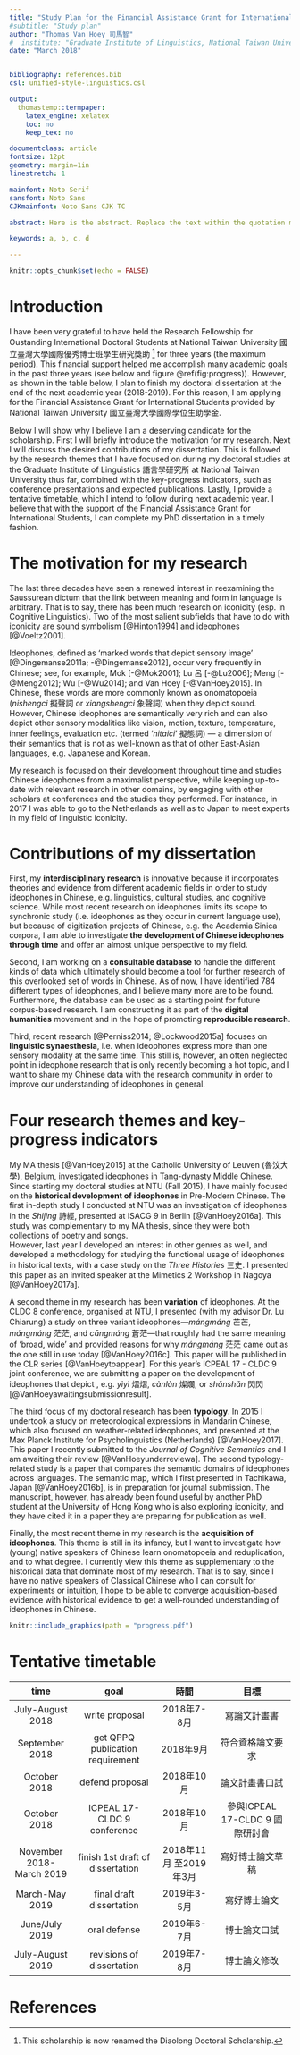 ```yaml
---
title: "Study Plan for the Financial Assistance Grant for International Students"
#subtitle: "Study plan"
author: "Thomas Van Hoey 司馬智"
#  institute: "Graduate Institute of Linguistics, National Taiwan University"
date: "March 2018"


bibliography: references.bib
csl: unified-style-linguistics.csl 

output:
  thomastemp::termpaper:
    latex_engine: xelatex
    toc: no
    keep_tex: no

documentclass: article
fontsize: 12pt
geometry: margin=1in
linestretch: 1

mainfont: Noto Serif
sansfont: Noto Sans
CJKmainfont: Noto Sans CJK TC

abstract: Here is the abstract. Replace the text within the quotation marks + the quotation marks themselves for the final abstract.

keywords: a, b, c, d

---
```



```r
knitr::opts_chunk$set(echo = FALSE)
```



# Introduction
I have been very grateful to have held the Research Fellowship for Oustanding International Doctoral Students at National Taiwan University 國立臺灣大學國際優秀博士班學生研究獎助 ^[This scholarship is now renamed the Diaolong Doctoral Scholarship.] for three years (the maximum period). This financial support helped me accomplish many academic goals in the past three years (see below and figure \@ref(fig:progress)). However, as shown in the table below, I plan to finish my doctoral dissertation at the end of the next academic year (2018-2019). For this reason, I am applying for the Financial Assistance Grant for International Students provided by National Taiwan University 國立臺灣大學國際學位生助學金.  

Below I will show why I believe I am a deserving candidate for the scholarship. First I will briefly introduce the motivation for my research. Next I will discuss the desired contributions of my dissertation. This is followed by the research themes that I have focused on during my doctoral studies at the Graduate Institute of Linguistics 語言學研究所 at National Taiwan University thus far, combined with the key-progress indicators, such as conference presentations and expected publications. Lastly, I provide a tentative timetable, which I intend to follow during next academic year. I believe that with the support of the Financial Assistance Grant for International Students, I can complete my PhD dissertation in a timely fashion.

# The motivation for my research
The last three decades have seen a renewed interest in reexamining the Saussurean dictum that the link between meaning and form in language is arbitrary. That is to say, there has been much research on iconicity (esp. in Cognitive Linguistics). Two of the most salient subfields that have to do with iconicity are sound symbolism [@Hinton1994] and ideophones [@Voeltz2001].

Ideophones, defined as ‘marked words that depict sensory image’ [@Dingemanse2011a; -@Dingemanse2012], occur very frequently in Chinese; see, for example, Mok [-@Mok2001]; Lu 呂 [-@Lu2006]; Meng [-@Meng2012]; Wu [-@Wu2014]; and Van Hoey [-@VanHoey2015]. In Chinese, these words  are more commonly known as onomatopoeia (*nishengci* 擬聲詞 or *xiangshengci* 象聲詞) when they depict sound. However, Chinese ideophones are semantically very rich and can also depict other sensory modalities like vision, motion, texture, temperature, inner feelings, evaluation etc. (termed ‘*nitaici*’ 擬態詞) --- a dimension of their semantics that is not as well-known as that of other East-Asian languages, e.g. Japanese and Korean.   

My research is focused on their development throughout time and studies Chinese ideophones from a maximalist perspective, while keeping up-to-date with relevant research in other domains, by engaging with other scholars at conferences and the studies they performed. For instance, in 2017 I was able to go to the Netherlands as well as to Japan to meet experts in my field of linguistic iconicity.

# Contributions of my dissertation
First, my **interdisciplinary research** is innovative because it incorporates theories and evidence from different academic fields in order to study ideophones in Chinese, e.g. linguistics, cultural studies, and cognitive science. While most recent research on ideophones limits its scope to synchronic study (i.e. ideophones as they occur in current language use), but because of digitization projects of Chinese, e.g. the Academia Sinica corpora, I am able to investigate **the development of Chinese ideophones through time** and offer an almost unique perspective to my field.  

  Second, I am working on a **consultable database** to handle the different kinds of data which ultimately should become a tool for further research of this overlooked set of words in Chinese. As of now, I have identified 784 different types of ideophones, and I believe many more are to be found. Furthermore, the database can be used as a starting point for future corpus-based research. I am constructing it as part of the **digital humanities** movement and in the hope of promoting **reproducible research**. 
  
  Third, recent research [@Perniss2014; @Lockwood2015a] focuses on **linguistic synaesthesia**, i.e. when ideophones express more than one sensory modality at the same time. This still is, however, an often neglected point in ideophone research that is only recently becoming a hot topic, and I want to share my Chinese data with the research community in order to improve our understanding of ideophones in general.

# Four research themes and key-progress indicators
My MA thesis [@VanHoey2015] at the Catholic University of Leuven (魯汶大學), Belgium,  investigated ideophones in Tang-dynasty Middle Chinese. Since starting my doctoral studies at NTU (Fall 2015), I have mainly focused on the **historical development of ideophones** in Pre-Modern Chinese. The first in-depth study I conducted at NTU was an investigation of ideophones in the *Shijing* 詩經, presented at ISACG 9 in Berlin [@VanHoey2016a]. This study was complementary to my MA thesis, since they were both collections of poetry and songs.  
However, last year I developed an interest in other genres as well, and developed a methodology for studying the functional usage of ideophones in historical texts, with a case study on the *Three Histories* 三史. I presented this paper as an invited speaker at the Mimetics 2 Workshop in Nagoya [@VanHoey2017a]. 

  A second theme in my research has been **variation** of ideophones. At the CLDC 8 conference, organised at NTU, I presented (with my advisor Dr. Lu Chiarung) a study on three variant ideophones—*mángmáng* 芒芒, *mángmáng* 茫茫, and *cāngmáng* 蒼茫—that roughly had the same meaning of 'broad, wide' and provided reasons for why *mángmáng* 茫茫 came out as the one still in use today [@VanHoey2016c]. This paper will be published in the CLR series [@VanHoeytoappear]. For this year's ICPEAL 17 - CLDC 9 joint conference, we are submitting a paper on the development of ideophones that depict \textsc{light}, e.g. *yìyì* 熠熠, *cànlàn* 燦爛, or *shǎnshǎn* 閃閃 [@VanHoeyawaitingsubmissionresult].
  
  The third focus of my doctoral research has been **typology**. In 2015 I undertook a study on meteorological expressions in Mandarin Chinese, which also focused on weather-related ideophones, and presented at the Max Planck Institute for Psycholinguistics (Netherlands) [@VanHoey2017]. This paper I recently submitted to the *Journal of Cognitive Semantics* and I am awaiting their review [@VanHoeyunderreviewa]. The second typology-related study is a paper that compares the semantic domains of ideophones across languages. The semantic map, which I first presented in Tachikawa, Japan [@VanHoey2016b], is in preparation for journal submission. The manuscript, however, has already been found useful by another PhD student at the University of Hong Kong who is also exploring iconicity, and they have cited it in a paper they are preparing for publication as well.
  
  Finally, the most recent theme in my research is the **acquisition of ideophones**. This theme is still in its infancy, but I want to investigate how (young) native speakers of Chinese learn onomatopoeia and reduplication, and to what degree. I currently view this theme as supplementary to the historical data that dominate most of my research. That is to say, since I have no native speakers of Classical Chinese who I can consult for experiments or intuition, I hope to be able to converge acquisition-based evidence  with historical evidence to get a well-rounded understanding of ideophones in Chinese.
  
```r
knitr::include_graphics(path = "progress.pdf")
```


# Tentative timetable

|            time           |                goal               |          時間          |               目標              |
|:-------------------------:|:---------------------------------:|:----------------------:|:-------------------------------:|
| July-August 2018          |           write proposal          |            2018年7-8月 |           寫論文計畫書          |
| September 2018            | get QPPQ  publication requirement |              2018年9月 |         符合資格論文要求        |
| October 2018              |          defend proposal          |             2018年10月 |          論文計畫書口試         |
| October 2018              |    ICPEAL 17-CLDC 9 conference    |             2018年10月 | 參與ICPEAL 17-CLDC 9 國際研討會 |
| November 2018- March 2019 |  finish 1st draft of dissertation | 2018年11月 至2019年3月 |         寫好博士論文草稿        |
| March-May 2019            |      final draft dissertation     |            2019年3-5月 |           寫好博士論文          |
| June/July 2019            |            oral defense           |            2019年6-7月 |           博士論文口試          |
| July-August 2019          |     revisions of dissertation     |            2019年7-8月 |           博士論文修改          |



# References

